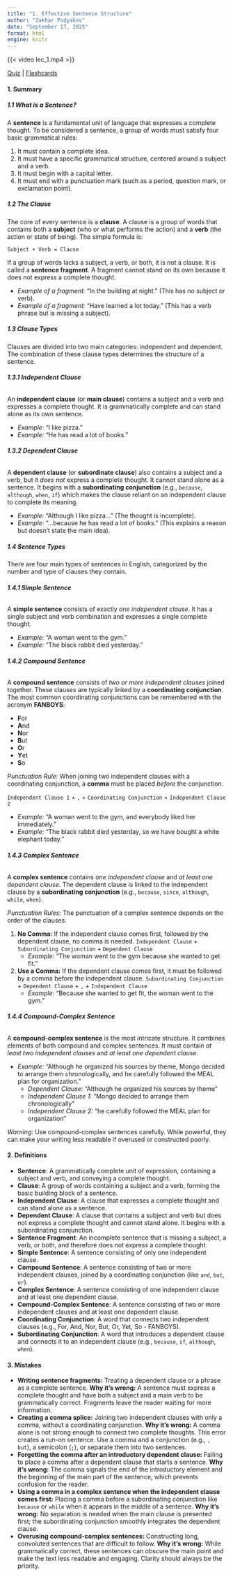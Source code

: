 ```yaml
---
title: "1. Effective Sentence Structure"
author: "Zakhar Podyakov"
date: "September 17, 2025"
format: html
engine: knitr
---
```


{{< video lec_1.mp4 >}}

[Quiz]() | [Flashcards]()

#### **1. Summary**

##### **1.1 What is a Sentence?**
A **sentence** is a fundamental unit of language that expresses a complete thought. To be considered a sentence, a group of words must satisfy four basic grammatical rules:

1.  It must contain a complete idea.
2.  It must have a specific grammatical structure, centered around a subject and a verb.
3.  It must begin with a capital letter.
4.  It must end with a punctuation mark (such as a period, question mark, or exclamation point).

##### **1.2 The Clause**
The core of every sentence is a **clause**. A clause is a group of words that contains both a **subject** (who or what performs the action) and a **verb** (the action or state of being). The simple formula is:

`Subject + Verb = Clause`

If a group of words lacks a subject, a verb, or both, it is not a clause. It is called a **sentence fragment**. A fragment cannot stand on its own because it does not express a complete thought.

*   *Example of a fragment:* "In the building at night." (This has no subject or verb).
*   *Example of a fragment:* "Have learned a lot today." (This has a verb phrase but is missing a subject).

##### **1.3 Clause Types**
Clauses are divided into two main categories: independent and dependent. The combination of these clause types determines the structure of a sentence.

###### **1.3.1 Independent Clause**
An **independent clause** (or **main clause**) contains a subject and a verb and expresses a complete thought. It is grammatically complete and can stand alone as its own sentence.

*   *Example:* "I like pizza."
*   *Example:* "He has read a lot of books."

###### **1.3.2 Dependent Clause**
A **dependent clause** (or **subordinate clause**) also contains a subject and a verb, but it *does not* express a complete thought. It cannot stand alone as a sentence. It begins with a **subordinating conjunction** (e.g., `because`, `although`, `when`, `if`) which makes the clause reliant on an independent clause to complete its meaning.

*   *Example:* "Although I like pizza..." (The thought is incomplete).
*   *Example:* "...because he has read a lot of books." (This explains a reason but doesn't state the main idea).

##### **1.4 Sentence Types**
There are four main types of sentences in English, categorized by the number and type of clauses they contain.

<!-- DIAGRAM HERE -->

###### **1.4.1 Simple Sentence**
A **simple sentence** consists of exactly *one independent clause*. It has a single subject and verb combination and expresses a single complete thought.

*   *Example:* "A woman went to the gym."
*   *Example:* "The black rabbit died yesterday."

###### **1.4.2 Compound Sentence**
A **compound sentence** consists of *two or more independent clauses* joined together. These clauses are typically linked by a **coordinating conjunction**. The most common coordinating conjunctions can be remembered with the acronym **FANBOYS**:

*   **F**or
*   **A**nd
*   **N**or
*   **B**ut
*   **O**r
*   **Y**et
*   **S**o

<!-- DIAGRAM HERE -->

*Punctuation Rule:* When joining two independent clauses with a coordinating conjunction, a **comma** must be placed *before* the conjunction.

`Independent Clause 1` + `,` + `Coordinating Conjunction` + `Independent Clause 2`

<!-- DIAGRAM HERE -->

*   *Example:* "A woman went to the gym, and everybody liked her immediately."
*   *Example:* "The black rabbit died yesterday, so we have bought a white elephant today."

###### **1.4.3 Complex Sentence**
A **complex sentence** contains *one independent clause* and *at least one dependent clause*. The dependent clause is linked to the independent clause by a **subordinating conjunction** (e.g., `because`, `since`, `although`, `while`, `when`).

*Punctuation Rules:* The punctuation of a complex sentence depends on the order of the clauses.

1.  **No Comma:** If the independent clause comes first, followed by the dependent clause, no comma is needed.
    `Independent Clause` + `Subordinating Conjunction` + `Dependent Clause`
    <!-- DIAGRAM HERE -->
    *   *Example:* "The woman went to the gym because she wanted to get fit."

2.  **Use a Comma:** If the dependent clause comes first, it must be followed by a comma before the independent clause.
    `Subordinating Conjunction` + `Dependent Clause` + `,` + `Independent Clause`
    <!-- DIAGRAM HERE -->
    *   *Example:* "Because she wanted to get fit, the woman went to the gym."

###### **1.4.4 Compound-Complex Sentence**
A **compound-complex sentence** is the most intricate structure. It combines elements of both compound and complex sentences. It must contain *at least two independent clauses* and *at least one dependent clause*.

*   *Example:* "Although he organized his sources by theme, Mongo decided to arrange them chronologically, and he carefully followed the MEAL plan for organization."
    *   *Dependent Clause:* "Although he organized his sources by theme"
    *   *Independent Clause 1:* "Mongo decided to arrange them chronologically"
    *   *Independent Clause 2:* "he carefully followed the MEAL plan for organization"

*Warning:* Use compound-complex sentences carefully. While powerful, they can make your writing less readable if overused or constructed poorly.

#### **2. Definitions**

*   **Sentence**: A grammatically complete unit of expression, containing a subject and verb, and conveying a complete thought.
*   **Clause**: A group of words containing a subject and a verb, forming the basic building block of a sentence.
*   **Independent Clause**: A clause that expresses a complete thought and can stand alone as a sentence.
*   **Dependent Clause**: A clause that contains a subject and verb but does not express a complete thought and cannot stand alone. It begins with a subordinating conjunction.
*   **Sentence Fragment**: An incomplete sentence that is missing a subject, a verb, or both, and therefore does not express a complete thought.
*   **Simple Sentence**: A sentence consisting of only one independent clause.
*   **Compound Sentence**: A sentence consisting of two or more independent clauses, joined by a coordinating conjunction (like `and`, `but`, `or`).
*   **Complex Sentence**: A sentence consisting of one independent clause and at least one dependent clause.
*   **Compound-Complex Sentence**: A sentence consisting of two or more independent clauses and at least one dependent clause.
*   **Coordinating Conjunction**: A word that connects two independent clauses (e.g., For, And, Nor, But, Or, Yet, So - FANBOYS).
*   **Subordinating Conjunction**: A word that introduces a dependent clause and connects it to an independent clause (e.g., `because`, `if`, `although`, `when`).

#### **3. Mistakes**

*   **Writing sentence fragments:** Treating a dependent clause or a phrase as a complete sentence. **Why it's wrong:** A sentence must express a complete thought and have both a subject and a main verb to be grammatically correct. Fragments leave the reader waiting for more information.
*   **Creating a comma splice:** Joining two independent clauses with only a comma, without a coordinating conjunction. **Why it's wrong:** A comma alone is not strong enough to connect two complete thoughts. This error creates a run-on sentence. Use a comma and a conjunction (e.g., `, but`), a semicolon (`;`), or separate them into two sentences.
*   **Forgetting the comma after an introductory dependent clause:** Failing to place a comma after a dependent clause that starts a sentence. **Why it's wrong:** The comma signals the end of the introductory element and the beginning of the main part of the sentence, which prevents confusion for the reader.
*   **Using a comma in a complex sentence when the independent clause comes first:** Placing a comma before a subordinating conjunction like `because` or `while` when it appears in the middle of a sentence. **Why it's wrong:** No separation is needed when the main clause is presented first; the subordinating conjunction smoothly integrates the dependent clause.
*   **Overusing compound-complex sentences:** Constructing long, convoluted sentences that are difficult to follow. **Why it's wrong:** While grammatically correct, these sentences can obscure the main point and make the text less readable and engaging. Clarity should always be the priority.
